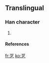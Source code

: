 ==Translingual==

===Han character===
{{Han char|rn=|rad=乙|as=5|sn=|four=|canj=一弓口弓 (MNRN)}}

# {{defn|Han}}

====References====
{{Han ref|kx=0084.141|dkj=|dj=|hdz=|uh=3413|ud=13331|bh=|bd=}}



[[fr:㐓]]
[[ko:㐓]]